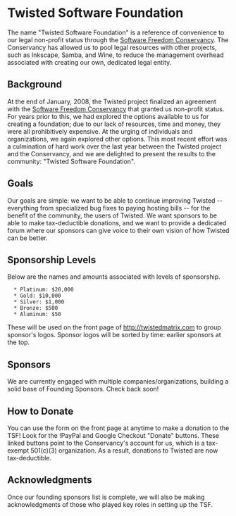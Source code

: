 = Twisted Software Foundation =

The name "Twisted Software Foundation" is a reference of convenience to our legal non-profit status through the [http://conservancy.softwarefreedom.org/ Software Freedom Conservancy]. The Conservancy has allowed us to pool legal resources with other projects, such as Inkscape, Samba, and Wine, to reduce the management overhead associated with creating our own, dedicated legal entity.

== Background ==

At the end of January, 2008, the Twisted project finalized an agreement with the [http://conservancy.softwarefreedom.org/ Software Freedom Conservancy] that granted us non-profit status. For years prior to this, we had explored the options available to us for creating a foundation; due to our lack of resources, time and money, they were all prohibitively expensive. At the urging of individuals and organizations, we again explored other options. This most recent effort was a culmination of hard work over the last year between the Twisted project and the Conservancy, and we are delighted to present the results to the community: "Twisted Software Foundation".

== Goals ==

Our goals are simple: we want to be able to continue improving Twisted -- everything from specialized bug fixes to paying hosting bills -- for the benefit of the community, the users of Twisted. We want sponsors to be able to make tax-deductible donations, and we want to provide a dedicated forum where our sponsors can give voice to their own vision of how Twisted can be better.

== Sponsorship Levels ==

Below are the names and amounts associated with levels of sponsorship. 

   * Platinum: $20,000
   * Gold: $10,000
   * Silver: $1,000
   * Bronze: $500
   * Aluminum: $50

These will be used on the front page of http://twistedmatrix.com to group sponsor's logos. Sponsor logos will be sorted by time: earlier sponsors at the top.

== Sponsors ==

We are currently engaged with multiple companies/organizations, building a solid base of Founding Sponsors. Check back soon!

== How to Donate ==

You can use the form on the front page at anytime to make a donation to the TSF! Look for the !PayPal and Google Checkout "Donate" buttons. These linked buttons point to the Conservancy's account for us, which is a tax-exempt 501(c)(3) organization. As a result, donations to Twisted are now tax-deductible.

== Acknowledgments ==

Once our founding sponsors list is complete, we will also be making acknowledgments of those who played key roles in setting up the TSF.